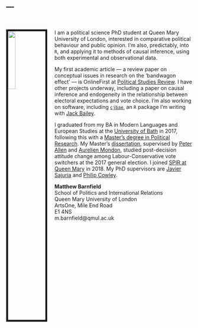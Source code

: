 ---
---

<br />
           
<img src="images/mgb.jpg" style="width:20%; border:5px solid; margin-right: 20px" align="left">

I am a political science PhD student at Queen Mary University of London, interested in comparative political behaviour and public opinion. I'm also, predictably, into `R`, and applying it to methods of causal inference, using both experimental and observational data.      

My first academic article --- a review paper on conceptual issues in research on the 'bandwagon effect' --- is OnlineFirst at [Political Studies Review](https://journals.sagepub.com/doi/full/10.1177/1478929919870691). I have other projects underway, including a paper on causal inference and endogeneity in the relationship between electoral expectations and vote choice. I'm also working on software, including [`cjbae`](https://github.com/mbarnfield/cjbae), an `R` package I'm writing with [Jack Bailey](https://twitter.com/PoliSciJack). 

I graduated from my BA in Modern Languages and European Studies at the [University of Bath](https://www.bath.ac.uk) in 2017, following this with a [Master's degree in Political Research](https://www.bath.ac.uk/courses/postgraduate-2019/taught-postgraduate-courses/mres-politics-and-international-studies-full-time/). My Master's [dissertation](https://www.bath.ac.uk/library/dissertations/index.php?programme=MRes+Politics+and+International+Studies), supervised by [Peter Allen](http://www.peter-allen.co.uk) and [Aurelien Mondon](https://researchportal.bath.ac.uk/en/persons/aurelien-mondon), studied post-decision attitude change among Labour-Conservative vote switchers at the 2017 general election. I joined [SPIR at Queen Mary](https://www.qmul.ac.uk/politics/) in 2018. My PhD supervisors are [Javier Sajuria](http://www.sajuria.com) and [Philip Cowley](https://www.qmul.ac.uk/politics/staff/profiles/cowleyphilip.html).     


**Matthew Barnfield**    
School of Politics and International Relations    
Queen Mary University of London    
ArtsOne, Mile End Road    
E1 4NS    
m.barnfield@qmul.ac.uk